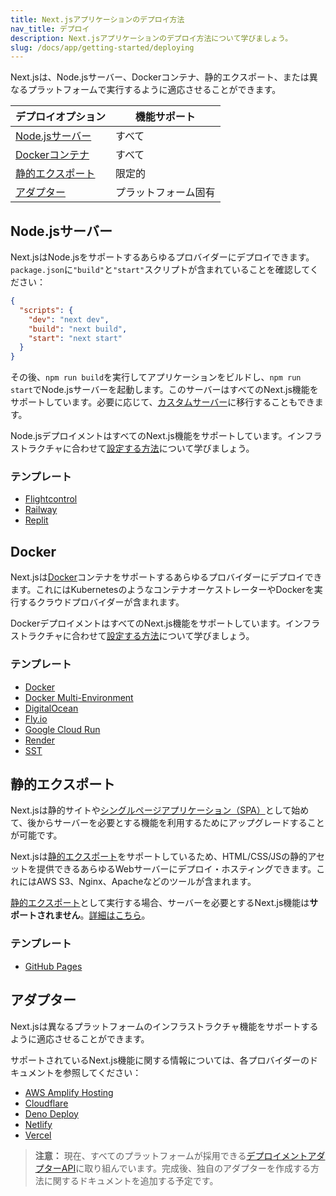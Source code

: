 ```yaml
---
title: Next.jsアプリケーションのデプロイ方法
nav_title: デプロイ
description: Next.jsアプリケーションのデプロイ方法について学びましょう。
slug: /docs/app/getting-started/deploying
---
```


Next.jsは、Node.jsサーバー、Dockerコンテナ、静的エクスポート、または異なるプラットフォームで実行するように適応させることができます。

| デプロイオプション                | 機能サポート     |
| -------------------------------- | --------------- |
| [Node.jsサーバー](#nodejs-server) | すべて          |
| [Dockerコンテナ](#docker)        | すべて          |
| [静的エクスポート](#static-export) | 限定的         |
| [アダプター](#adapters)          | プラットフォーム固有 |

## Node.jsサーバー

Next.jsはNode.jsをサポートするあらゆるプロバイダーにデプロイできます。`package.json`に`"build"`と`"start"`スクリプトが含まれていることを確認してください：

```json filename="package.json"
{
  "scripts": {
    "dev": "next dev",
    "build": "next build",
    "start": "next start"
  }
}
```

その後、`npm run build`を実行してアプリケーションをビルドし、`npm run start`でNode.jsサーバーを起動します。このサーバーはすべてのNext.js機能をサポートしています。必要に応じて、[カスタムサーバー](/docs/app/guides/custom-server)に移行することもできます。

Node.jsデプロイメントはすべてのNext.js機能をサポートしています。インフラストラクチャに合わせて[設定する方法](/docs/app/guides/self-hosting)について学びましょう。

### テンプレート

- [Flightcontrol](https://github.com/nextjs/deploy-flightcontrol)
- [Railway](https://github.com/nextjs/deploy-railway)
- [Replit](https://github.com/nextjs/deploy-replit)

## Docker

Next.jsは[Docker](https://www.docker.com/)コンテナをサポートするあらゆるプロバイダーにデプロイできます。これにはKubernetesのようなコンテナオーケストレーターやDockerを実行するクラウドプロバイダーが含まれます。

DockerデプロイメントはすべてのNext.js機能をサポートしています。インフラストラクチャに合わせて[設定する方法](/docs/app/guides/self-hosting)について学びましょう。

### テンプレート

- [Docker](https://github.com/vercel/next.js/tree/canary/examples/with-docker)
- [Docker Multi-Environment](https://github.com/vercel/next.js/tree/canary/examples/with-docker-multi-env)
- [DigitalOcean](https://github.com/nextjs/deploy-digitalocean)
- [Fly.io](https://github.com/nextjs/deploy-fly)
- [Google Cloud Run](https://github.com/nextjs/deploy-google-cloud-run)
- [Render](https://github.com/nextjs/deploy-render)
- [SST](https://github.com/nextjs/deploy-sst)

## 静的エクスポート

Next.jsは静的サイトや[シングルページアプリケーション（SPA）](/docs/app/guides/single-page-applications)として始めて、後からサーバーを必要とする機能を利用するためにアップグレードすることが可能です。

Next.jsは[静的エクスポート](/docs/app/guides/static-exports)をサポートしているため、HTML/CSS/JSの静的アセットを提供できるあらゆるWebサーバーにデプロイ・ホスティングできます。これにはAWS S3、Nginx、Apacheなどのツールが含まれます。

[静的エクスポート](/docs/app/guides/static-exports)として実行する場合、サーバーを必要とするNext.js機能は**サポートされません**。[詳細はこちら](/docs/app/guides/static-exports#unsupported-features)。

### テンプレート

- [GitHub Pages](https://github.com/nextjs/deploy-github-pages)

## アダプター

Next.jsは異なるプラットフォームのインフラストラクチャ機能をサポートするように適応させることができます。

サポートされているNext.js機能に関する情報については、各プロバイダーのドキュメントを参照してください：

- [AWS Amplify Hosting](https://docs.amplify.aws/nextjs/start/quickstart/nextjs-app-router-client-components)
- [Cloudflare](https://developers.cloudflare.com/pages/framework-guides/nextjs/ssr/supported-features)
- [Deno Deploy](https://docs.deno.com/examples/next_tutorial)
- [Netlify](https://docs.netlify.com/frameworks/next-js/overview/#next-js-support-on-netlify)
- [Vercel](https://vercel.com/docs/frameworks/nextjs)

> **注意：** 現在、すべてのプラットフォームが採用できる[デプロイメントアダプターAPI](https://github.com/vercel/next.js/discussions/77740)に取り組んでいます。完成後、独自のアダプターを作成する方法に関するドキュメントを追加する予定です。
